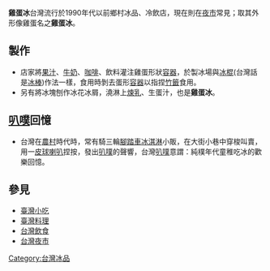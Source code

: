 {{unreferenced|time=2015-07-02T04:17:57+00:00}}
'''雞蛋冰'''台灣流行於1990年代以前鄉村冰品、冷飲店，現在則在[[夜市|夜市]]常見；取其外形像雞蛋名之'''雞蛋冰'''。
==製作==
*店家將[[果汁|果汁]]、[[牛奶|牛奶]]、[[咖啡|咖啡]]、飲料灌注雞蛋形狀[[容器|容器]]，於製冰場與[[冰棍|冰棍]](台灣話是[[冰棒|冰棒]])作法一樣，食用時剝去蛋形[[容器|容器]]以指捏[[竹籤|竹籤]]食用。
*另有將冰塊刨作冰花冰屑，澆淋上[[煉乳|煉乳]]、生蛋汁，也是'''雞蛋冰'''。

==[[叭噗|叭噗]]回憶==
*台灣在[[農村|農村]]時代時，常有騎三輪[[腳踏車|腳踏車]][[冰淇淋|冰淇淋]]小販，在大街小巷中穿梭叫賣，用一[[皮球|皮球]][[喇叭|喇叭]]捏按，發出[[叭噗|叭噗]]的聲響，台灣[[叭噗|叭噗]]意謂：純樸年代童稚吃冰的歡樂回憶。

==參見==
* [[臺灣小吃|臺灣小吃]]
* [[臺灣料理|臺灣料理]]
* [[台灣飲食|台灣飲食]]
* [[台灣夜市|台灣夜市]]

[[Category:台灣冰品|Category:台灣冰品]]